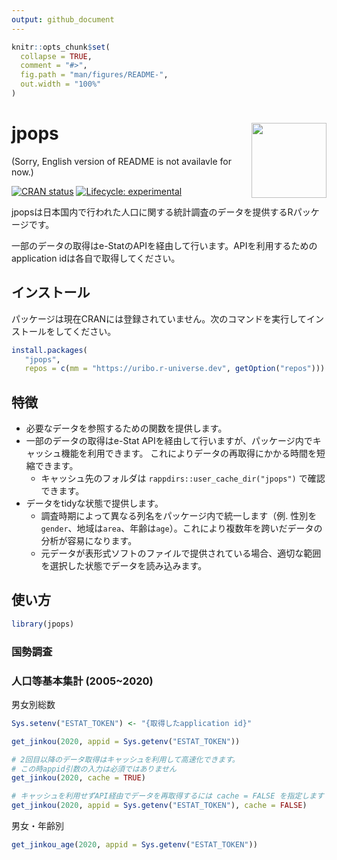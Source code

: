 ```yaml
---
output: github_document
---
```


<!-- README.md is generated from README.Rmd. Please edit that file -->

```r
knitr::opts_chunk$set(
  collapse = TRUE,
  comment = "#>",
  fig.path = "man/figures/README-",
  out.width = "100%"
)
```

# jpops <img src="man/figures/logo.png" align="right" width="120px" />

(Sorry, English version of README is not availavle for now.)

<!-- badges: start -->
[![CRAN status](https://www.r-pkg.org/badges/version/jpops)](https://CRAN.R-project.org/package=jpops)
[![Lifecycle: experimental](https://img.shields.io/badge/lifecycle-experimental-orange.svg)](https://lifecycle.r-lib.org/articles/stages.html#experimental)
<!-- badges: end -->

jpopsは日本国内で行われた人口に関する統計調査のデータを提供するRパッケージです。

一部のデータの取得はe-StatのAPIを経由して行います。APIを利用するためのapplication idは各自で取得してください。

## インストール

パッケージは現在CRANには登録されていません。次のコマンドを実行してインストールをしてください。

``` r
install.packages(
   "jpops", 
   repos = c(mm = "https://uribo.r-universe.dev", getOption("repos")))
```

## 特徴

- 必要なデータを参照するための関数を提供します。
- 一部のデータの取得はe-Stat APIを経由して行いますが、パッケージ内でキャッシュ機能を利用できます。
これによりデータの再取得にかかる時間を短縮できます。
    - キャッシュ先のフォルダは `rappdirs::user_cache_dir("jpops")` で確認できます。
- データをtidyな状態で提供します。
    - 調査時期によって異なる列名をパッケージ内で統一します（例. 性別を`gender`、地域は`area`、年齢は`age`）。これにより複数年を跨いだデータの分析が容易になります。
    - 元データが表形式ソフトのファイルで提供されている場合、適切な範囲を選択した状態でデータを読み込みます。

## 使い方

```r
library(jpops)
```

### 国勢調査

### 人口等基本集計 (2005~2020)

男女別総数

```r
Sys.setenv("ESTAT_TOKEN") <- "{取得したapplication id}"

get_jinkou(2020, appid = Sys.getenv("ESTAT_TOKEN"))

# 2回目以降のデータ取得はキャッシュを利用して高速化できます。
# この時appid引数の入力は必須ではありません
get_jinkou(2020, cache = TRUE)

# キャッシュを利用せずAPI経由でデータを再取得するには cache = FALSE を指定します
get_jinkou(2020, appid = Sys.getenv("ESTAT_TOKEN"), cache = FALSE)
```


男女・年齢別

```r
get_jinkou_age(2020, appid = Sys.getenv("ESTAT_TOKEN"))
```

